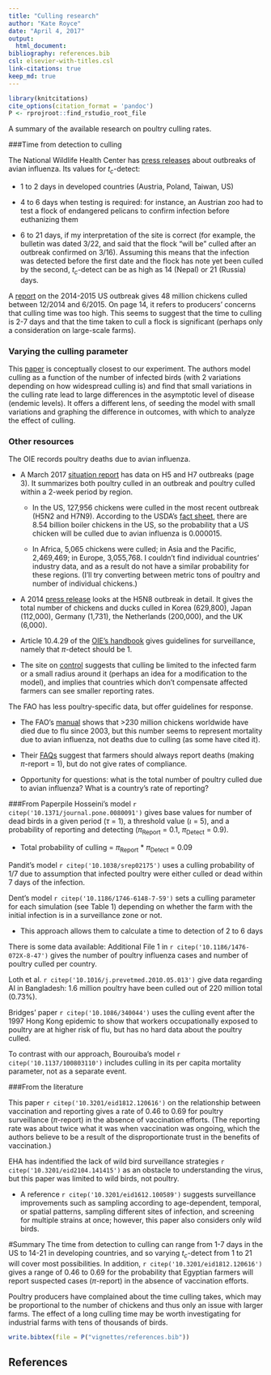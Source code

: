 ```yaml
---
title: "Culling research"
author: "Kate Royce"
date: "April 4, 2017"
output:
  html_document:
bibliography: references.bib
csl: elsevier-with-titles.csl
link-citations: true
keep_md: true
---
```


```r
library(knitcitations)
cite_options(citation_format = 'pandoc')
P <- rprojroot::find_rstudio_root_file
```

A summary of the available research on poultry culling rates.

###Time from detection to culling

The National Wildlife Health Center has [press releases](https://www.nwhc.usgs.gov/disease_information/avian_influenza/) about outbreaks of avian influenza. Its values for $t_c$-detect:

- 1 to 2 days in developed countries (Austria, Poland, Taiwan, US)

- 4 to 6 days when testing is required: for instance, an Austrian zoo had to test a flock of endangered pelicans to confirm infection before euthanizing them

- 6 to 21 days, if my interpretation of the site is correct (for example, the bulletin was dated 3/22, and said that the flock "will be" culled after an outbreak confirmed on 3/16). Assuming this means that the infection was detected before the first date and the flock has note yet been culled by the second, $t_c$-detect can be as high as 14 (Nepal) or 21 (Russia) days.

A [report](https://fas.org/sgp/crs/misc/R44114.pdf) on the 2014-2015 US outbreak gives 48 million chickens culled between 12/2014 and 6/2015. On page 14, it refers to producers' concerns that culling time was too high. This seems to suggest that the time to culling is 2-7 days and that the time taken to cull a flock is significant (perhaps only a consideration on large-scale farms).

### Varying the culling parameter

This [paper](https://arxiv.org/pdf/1309.0248.pdf) is conceptually closest to our experiment. The authors model culling as a function of the number of infected birds (with 2 variations depending on how widespread culling is) and find that small variations in the culling rate lead to large differences in the asymptotic level of disease (endemic levels). It offers a different lens, of seeding the model with small variations and graphing the difference in outcomes, with which to analyze the effect of culling.  

### Other resources

The OIE records poultry deaths due to avian influenza.

* A March 2017 [situation report](http://www.oie.int/fileadmin/Home/eng/Animal_Health_in_the_World/docs/pdf/OIE_AI_situation_report/OIE_SituationReport__AI_3_28Mar2017.pdf) has data on H5 and H7 outbreaks (page 3). It summarizes both poultry culled in an outbreak and poultry culled within a 2-week period by region.

  + In the US, 127,956 chickens were culled in the most recent outbreak (H5N2 and H7N9). According to the USDA's [fact sheet](https://www.usda.gov/sites/default/files/documents/nass-poultry-stats-factsheet.pdf), there are 8.54 billion boiler chickens in the US, so the probability that a US chicken will be culled due to avian influenza is 0.000015.

  + In Africa, 5,065 chickens were culled; in Asia and the Pacific, 2,469,469; in Europe, 3,055,768. I couldn't find individual countries' industry data, and as a result do not have a similar probability for these regions. (I'll try converting between metric tons of poultry and number of individual chickens.)

* A 2014 [press release](http://www.oie.int/for-the-media/press-releases/detail/article/questions-and-answers-on-high-pathogenic-h5n8-avian-influenza-strain-update-27112014/) looks at the H5N8 outbreak in detail. It gives the total number of chickens and ducks culled in Korea (629,800), Japan (112,000), Germany (1,731), the Netherlands (200,000), and the UK (6,000).

* Article 10.4.29 of the [OIE's handbook](http://www.oie.int/index.php?id=169&L=0&htmfile=chapitre_avian_influenza_viruses.htm) gives guidelines for surveillance, namely that $\pi$-detect should be 1.

* The site on [control](http://www.oie.int/en/animal-health-in-the-world/web-portal-on-avian-influenza/early-detection-warning-diagnostic-confirmation/) suggests that culling be limited to the infected farm or a small radius around it (perhaps an idea for a modification to the model), and implies that countries which don't compensate affected farmers can see smaller reporting rates.

The FAO has less poultry-specific data, but offer guidelines for response.

- The FAO's [manual](http://www.fao.org/3/a-a1521e.pdf) shows that  >230 million chickens worldwide have died due to flu since 2003, but this number seems to represent mortality due to avian influenza, not deaths due to culling (as some  have cited it).

- Their [FAQs](http://www.fao.org/avianflu/en/qanda.html) suggest that farmers should always report deaths (making $\pi$-report = 1), but do not give rates of compliance.

- Opportunity for questions: what is the total number of poultry culled due to avian influenza? What is a country's rate of reporting?

###From Paperpile
Hosseini's model `r citep('10.1371/journal.pone.0080091')` gives base values for number of dead birds in a given period ($\tau$ = 1), a threshold value ($\iota$ = 5), and a probability of reporting and detecting ($\pi$~Report~ = 0.1, $\pi$~Detect~ = 0.9).

- Total probability of culling = $\pi$~Report~ * $\pi$~Detect~ = 0.09

Pandit's model `r citep('10.1038/srep02175')` uses a culling probability of 1/7 due to assumption that infected poultry were either culled or dead within 7 days of the infection. 

Dent's model `r citep('10.1186/1746-6148-7-59')` sets a culling parameter for each simulation (see Table 1) depending on whether the farm with the initial infection is in a surveillance zone or not.

- This approach allows them to calculate a time to detection of 2 to 6 days 

There is some data available: Additional File 1 in `r citep('10.1186/1476-072X-8-47')` gives the number of poultry influenza cases and number of poultry culled per country.

Loth et al. `r citep('10.1016/j.prevetmed.2010.05.013')` give data regarding AI in Bangladesh: 1.6 million poultry have been culled out of 220 million total (0.73%).

Bridges' paper `r citep('10.1086/340044')` uses the culling event after the 1997 Hong Kong epidemic to show that workers occupationally exposed to poultry are at higher risk of flu, but has no hard data about the poultry culled.

To contrast with our approach, Bourouiba's model `r citep('10.1137/100803110')` includes culling in its per capita mortality parameter, not as a separate event.

###From the literature

This paper `r citep('10.3201/eid1812.120616')` on the relationship between vaccination and reporting gives a rate of 0.46 to 0.69 for poultry surveillance ($\pi$-report) in the absence of vaccination efforts. (The reporting rate was about twice what it was when vaccination was ongoing, which the authors believe to be a result of the disproportionate trust in the benefits of vaccination.)

EHA has indentified the lack of wild bird surveillance strategies `r citep('10.3201/eid2104.141415')` as an obstacle to understanding the virus, but this paper was limited to wild birds, not poultry.

- A reference `r citep('10.3201/eid1612.100589')` suggests surveillance improvements such as sampling according to age-dependent, temporal, or spatial patterns, sampling different sites of infection, and screening for multiple strains at once; however, this paper also considers only wild birds.

#Summary 
The time from detection to culling can range from 1-7 days in the US to 14-21 in developing countries, and so varying $t_c$-detect from 1 to 21 will cover most possibilities. In addition, `r citep('10.3201/eid1812.120616')` gives a range of 0.46 to 0.69 for the probability that Egyptian farmers will report suspected cases ($\pi$-report) in the absence of vaccination efforts. 

Poultry producers have complained about the time culling takes, which may be proportional to the number of chickens and thus only an issue with larger farms. The effect of a long culling time may be worth investigating for industrial farms with tens of thousands of birds. 


```r
write.bibtex(file = P("vignettes/references.bib"))
```

## References

<div id="refs"></div>

